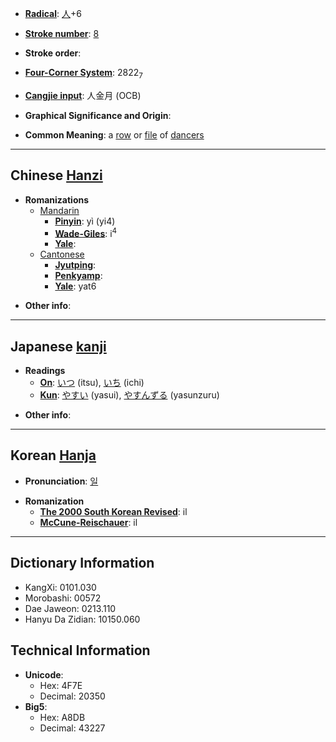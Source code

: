 * '''[[Wiktionary:Chinese radical index| Radical]]''': [[Wiktionary:Chinese radical index 人|人]]+6

* '''[[Wiktionary:Chinese total strokes index|Stroke number]]''': [[Wiktionary:Chinese total strokes index 8|8]]

* '''Stroke order''': 

* '''[[Wiktionary:Chinese four corner index|Four-Corner System]]''': 2822<sub>7</sub>

* '''[[Wiktionary:Chinese Cangjie index|Cangjie input]]''': 人金月 (OCB)

* '''Graphical Significance and Origin''': 

* '''Common Meaning''': a [[row]] or [[file]] of [[dancer]]s

----

== Chinese [[Hanzi]] ==

* '''Romanizations'''
** [[Mandarin]]
*** '''[[Pinyin]]''': yì (yi4)
*** '''[[Wade-Giles]]''': i<sup>4</sup>
*** '''[[Yale]]''': 
**[[Cantonese]]
***'''[[Jyutping]]''':
***'''[[Penkyamp]]''': 
***'''[[Yale]]''': yat6

* '''Other info''': 

----

== Japanese [[kanji]] ==

* '''Readings'''
** '''[[On]]''': [[いつ]] (itsu), [[いち]] (ichi)
** '''[[Kun]]''': [[やすい]] (yasui), [[やすんずる]] (yasunzuru)

* '''Other info''':  

----

== Korean [[Hanja]] ==

* '''Pronunciation''': [[일]]

* '''Romanization'''
** '''[[The 2000 South Korean Revised Romanization|The 2000 South Korean Revised]]''': il
** '''[[McCune-Reischauer]]''': il

----

== Dictionary Information ==

* KangXi: 0101.030
* Morobashi: 00572
* Dae Jaweon: 0213.110
* Hanyu Da Zidian: 10150.060

== Technical Information ==

* '''Unicode''':
** Hex: 4F7E
** Decimal: 20350
* '''Big5''':
** Hex: A8DB
** Decimal: 43227
